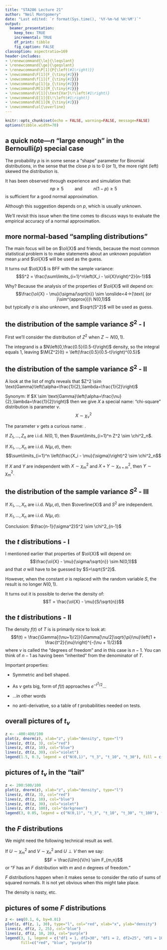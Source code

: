 ```yaml
---
title: "STA286 Lecture 21"
author: "Neil Montgomery"
date: "Last edited: `r format(Sys.time(), '%Y-%m-%d %H:%M')`"
output: 
  beamer_presentation:
    keep_tex: TRUE
    incremental: TRUE
    df_print: tibble
    fig_caption: FALSE
classoption: aspectratio=169
header-includes:
- \renewcommand{\le}{\leqslant}
- \renewcommand{\ge}{\geqslant}
- \renewcommand\P[1]{P{\left(#1\right)}}
- \newcommand\F[1]{F_{\tiny{#1}}}
- \newcommand\f[1]{f_{\tiny{#1}}}
- \newcommand\p[1]{p_{\tiny{#1}}}
- \newcommand\M[1]{M_{\tiny{#1}}}
- \newcommand\V[1]{\text{Var}\!\left(#1\right)}
- \newcommand\E[1]{E\!\left(#1\right)}
- \newcommand\N[1]{N_{\tiny{#1}}}
- \newcommand\ol{\overline}
---
```


```r
knitr::opts_chunk$set(echo = FALSE, warning=FALSE, message=FALSE)
options(tibble.width=70)
```

## a quick note---$n$ "large enough" in the Bernoulli($p$) special case

The probability $p$ is in some sense a "shape" parameter for Binomial distributions, in the sense that the close $p$ is to 0 (or 1), the more right (left) skewed the distribution is.

\pause It has been observed through experience and simulation that:
$$np \ge 5 \qquad \text{ and } \qquad n(1-p)\ge 5$$
is sufficient for a good normal approximation. 

\pause Although this suggestion depends on $p$, which is usually unknown. 

\pause We'll revisit this issue when the time comes to discuss ways to evaluate the empirical accuracy of a normal approximation. 

## more normal-based "sampling distributions"

The main focus will be on $\ol{X}$ and friends, because the most common statistical problem is to make statements about an unknown population mean $\mu$ and $\ol{X}$ will be used as the guess.

\pause It turns out $\ol{X}$ is BFF with the sample variance:
$$S^2 = \frac{\sum\limits_{i=1}^n\left(X_i - \ol{X}\right)^2}{n-1}$$

\pause Why? Because the analysis of the properties of $\ol{X}$ will depend on:
$$\frac{\ol{X} - \mu}{\sigma/\sqrt{n}} \sim \onslide<4->{\text{ (or }\sim^{approx})}\ N(0,1)$$
\pause \pause but typically $\sigma$ is also unknown, and $\sqrt{S^2}$ will be used as \textit{its} guess.

## the distribution of the sample variance $S^2$ - I

First we'll consider the distribution of $Z^2$ when $Z \sim N(0,1)$.

\begin{align*}
\M{Z^2}(t) = \E{e^{tZ^2}} &= \int\limits_{-\infty}^{\infty}e^{tz^2}\frac{1}{\sqrt{2\pi}}e^{-z^2/2}\,dz \\
\onslide<2->{&= \int\limits_{-\infty}^{\infty}\frac{1}{\sqrt{2\pi}}e^{-\frac{1}{2}z^2(1-2t)}\,dz\\}
\onslide<3->{&= \onslide<5->{\left(\frac{0.5}{0.5-t}\right)^{0.5}}\int\limits_{-\infty}^{\infty}\frac{1}{\onslide<4->{\left(\frac{0.5}{0.5-t}\right)^{0.5}}\sqrt{2\pi}}e^{ 
  -\frac{1}{2}\left(\frac{z-0}{\left(\frac{0.5}{0.5-t}\right)^{0.5}}\right)^2}}
\end{align*}

\pause\pause\pause\pause\pause The integrand is a $N\left(0,\frac{0.5}{0.5-t}\right)$ density, so the integral equals 1, leaving $\M{Z^2}(t) = \left(\frac{0.5}{0.5-t}\right)^{0.5}$

## the distribution of the sample variance $S^2$ - II

A look at the list of mgfs reveals that $Z^2 \sim \text{Gamma}\left(\alpha=\frac{1}{2},\lambda=\frac{1}{2}\right)$

\pause Synonym: If $X \sim \text{Gamma}\left(\alpha=\frac{\nu}{2},\lambda=\frac{1}{2}\right)$ then we give $X$ a special name: "chi-square" distribution is parameter $\nu$.
$$X \sim \chi^2_\nu$$

\pause The parameter $\nu$ gets a curious name: \textit{degrees of freedom}. 

\pause \textbf{Theorem:} If $Z_1,\ldots,Z_n$ are i.i.d. $N(0,1)$, then $\sum\limits_{i=1}^n Z^2 \sim \chi^2_n$.

\pause \textbf{Therefore:} If $X_1,\ldots,X_n$ are i.i.d. $N(\mu, \sigma)$, then:
$$\sum\limits_{i=1}^n \left(\frac{X_i - \mu}{\sigma}\right)^2 \sim \chi^2_n$$

\pause \textbf{Theorem:} If $X$ and $Y$ are independent with $X \sim \chi^2_m$ and $X + Y \sim \chi^2_{n+m}$, then $Y \sim \chi^2_m$.

## the distribution of the sample variance $S^2$ - III

\textbf{Magical truth:} If $X_1,\ldots,X_n$ are i.i.d. $N(\mu, \sigma)$, then $\overline{X}$ and $S^2$ are independent.

\pause \textbf{Finally:} If $X_1,\ldots,X_n$ are i.i.d. $N(\mu, \sigma)$:

\begin{align*}
\sum\limits_{i=1}^n \left(\frac{X_i - \mu}{\sigma}\right)^2 
\onslide<3->{&=\frac{1}{\sigma^2}\sum\limits_{i=1}^n \left(X_i - \ol{X}+\ol{X} - \mu\right)^2\\}
\onslide<4->{&= \frac{1}{\sigma^2}\sum\limits_{i=1}^n \left(X_i - \ol{X}\right)^2+\frac{1}{\sigma^2}\sum\limits_{i=1}^n \left(\ol{X} - \mu\right)^2 + 0\\}
\onslide<5->{&= \frac{n-1}{\sigma^2}S^2 + \left(\frac{\ol{X} - \mu}{\sigma/\sqrt{n}}\right)^2}
\end{align*}

\pause\pause\pause\pause Conclusion: $\frac{n-1}{\sigma^2}S^2 \sim \chi^2_{n-1}$

## the $t$ distributions - I

I mentioned earlier that properties of $\ol{X}$ will depend on:
$$\frac{\ol{X} - \mu}{\sigma/\sqrt{n}} \sim N(0,1)$$
and that $\sigma$ will have to be guessed by $S=\sqrt{S^2}$.

\pause However, when the constant $\sigma$ is replaced with the random variable $S$, the result is no longer $N(0,1)$. 

\pause It turns out it is possible to derive the density of:
$$T = \frac{\ol{X} - \mu}{S/\sqrt{n}}$$

## the $t$ distributions - II

The density $f(t)$ of $T$ is is primarily nice to look at:
$$f(t) = \frac{\Gamma[(\nu+1)/2]}{\Gamma[\nu/2]\sqrt{\pi}\nu}\left(1 + \frac{t^2}{\nu}\right)^{-(\nu + 1)/2}$$
where $\nu$ is called the "degrees of freedom" and in this case is $n-1$. You can think of $n-1$ as having been "inherited" from the denominator of $T$.

\pause Important properties:

* Symmetric and bell shaped.

* As $\nu$ gets big, form of $f(t)$ approaches $e^{-t^2/2}$...

* ...in other words \textit{as the sample size gets large, $T$ starts to look like $Z \sim N(0,1)$}

* no anti-derivative, so a table of $t$ probabilities needed on tests.

## overall pictures of $t_\nu$

```r
z <- -400:400/100
plot(z, dnorm(z), xlab="z", ylab="density", type="l")
lines(z, dt(z, 3), col="red")
lines(z, dt(z, 10), col="blue")
lines(z, dt(z, 30), col="violet")
legend(1.5, 0.3, legend = c("N(0,1)", "t_3", "t_10", "t_30"), fill = c("black", "red", "blue", "violet"))
```

## pictures of $t_\nu$ in the "tail"

```r
z <- 200:500/100
plot(z, dnorm(z), xlab="z", ylab="density", type="l")
lines(z, dt(z, 3), col="red")
lines(z, dt(z, 10), col="blue")
lines(z, dt(z, 30), col="violet")
lines(z, dt(z, 100), col="darkgreen")
legend(3, 0.05, legend = c("N(0,1)", "t_3", "t_10", "t_30", "t_100"), fill = c("black", "red", "blue", "violet", "darkgreen"))
```

## the $F$ distributions

We might need the following technical result as well.

\pause If $U\sim \chi^2_m$ and $V \sim \chi^2_n$ and $U \perp V$ then we say:
$$F = \frac{U/m}{V/n} \sim F_{m,n}$$
or "$F$ has an $F$ distribution with $m$ and $n$ degrees of freedom."

\pause $F$ distributions happen when it makes sense to consider the ratio of sums of squared normals. It is not yet obvious when this might take place. 

\pause The density is nasty, etc.

## pictures of some $F$ distributions

```r
z <- seq(0.1, 6, by=0.01)
plot(z, df(z, 1, 30), type="l", col="red", xlab="x", ylab="density")
lines(z, df(z, 2, 25), col="blue")
lines(z, df(z, 10, 20), col="purple")
legend(3, 1, legend = c("df1 = 1, df2=30", "df1 = 2, df2=25", "df1 = 10, df2=20"),
       fill=c("red", "blue", "purple"))
```


